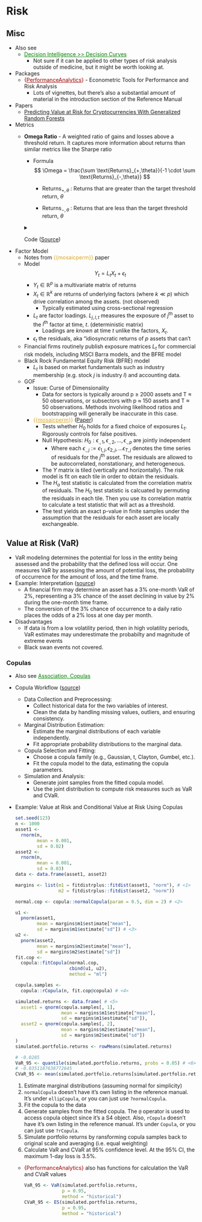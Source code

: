 # Risk {#sec-finance-risk .unnumbered}

## Misc {#sec-finance-risk-misc .unnumbered}

-   Also see
    -   [Decision Intelligence \>\> Decision Curves](https://ercbk.github.io/Data-Science-Notebook/qmd/decision-intelligence.html#sec-decint-deccurv){style="color: green"}
        -   Not sure if it can be applied to other types of risk analysis outside of medicine, but it might be worth looking at.
-   Packages
    -   [{]{style="color: #990000"}[PerformanceAnalytics](https://cran.r-project.org/web/packages/PerformanceAnalytics/index.html){style="color: #990000"}[}]{style="color: #990000"} - Econometric Tools for Performance and Risk Analysis
        -   Lots of vignettes, but there's also a substantial amount of material in the introduction section of the Reference Manual
-   Papers
    -   [Predicting Value at Risk for Cryptocurrencies With Generalized Random Forests](https://arxiv.org/abs/2203.08224)
-   Metrics
    -   **Omega Ratio** - A weighted ratio of gains and losses above a threshold return. It captures more information about returns than similar metrics like the Sharpe ratio

        -   Formula\
            $$
            \Omega = \frac{\sum \text{Returns}_{+,\theta}}{-1 \cdot \sum \text{Returns}_{-,\theta}}
            $$

            -   $\text{Returns}_{+, \theta}$ : Returns that are greater than the target threshold return, $\theta$

            -   $\text{Returns}_{-,\theta}$ : Returns that are less than the target threshold return, $\theta$

        <Details>

        <Summary>Code ([Source](https://github.com/quant-science/sunday-quant-scientist/blob/main/QS030-omega/01_omega.py))</Summary>

        ``` python
        import yfinance as yf
        import numpy as np
        # Download the stock data for AAPL from Yahoo Finance for the specified date range
        data = yf.download("AAPL", start="2020-01-01", end="2021-12-31")
        returns = data["Adj Close"].pct_change()
        # Calculate the Omega ratio of a strategy's returns
        def omega_ratio(returns, required_return=0.0):
            """Determines the Omega ratio of a strategy.
            Parameters
            ----------
            returns : pd.Series or np.ndarray
                Daily returns of the strategy, noncumulative.
            required_return : float, optional
                Minimum acceptance return of the investor. Threshold over which to
                consider positive vs negative returns. It will be converted to a
                value appropriate for the period of the returns. E.g. An annual minimum
                acceptable return of 100 will translate to a minimum acceptable
                return of 0.018.
            Returns
            -------
            omega_ratio : float
            Note
            -----
            See https://en.wikipedia.org/wiki/Omega_ratio for more details.
            """
            # Convert the required return to a daily return threshold
            return_threshold = (1 + required_return) ** (1 / 252) - 1
            # Calculate the difference between returns and the return threshold
            returns_less_thresh = returns - return_threshold
            # Calculate the numerator as the sum of positive returns above the threshold
            numer = sum(returns_less_thresh[returns_less_thresh > 0.0])
            # Calculate the denominator as the absolute sum of negative returns below the threshold
            denom = -1.0 * sum(returns_less_thresh[returns_less_thresh < 0.0])
            # Return the Omega ratio if the denominator is positive; otherwise, return NaN
            if denom > 0.0:
                return numer / denom
            else:
                return np.nan
        # Calculate the Omega ratio for the given returns and required return
        omega_ratio(returns, 0.07)
        # Compute and plot the rolling 30-day Omega ratio of the returns
        returns.rolling(30).apply(omega_ratio).plot()
        # Plot a histogram of the daily returns to visualize their distribution
        returns.hist(bins=50)
        ```

        </Details>
-   Factor Model
    -   Notes from [{{mosaicperm}}]{style="color: goldenrod"} paper
    -   Model\
        $$
        Y_t = L_t X_t + \epsilon_t
        $$
        -   $Y_t \in \mathbb{R}^p$ is a multivariate matrix of returns
        -   $X_t \in \mathbb{R}^k$ are returns of underlying factors (where $k \ll p$) which drive correlation among the assets. (not observed)
            -   Typically estimated using cross-sectional regression
        -   $L_t$ are factor loadings. $L_{j,l,t}$ measures the exposure of $j^{\text{th}}$ asset to the $l^{\text{th}}$ factor at time, $t$. (deterministic matrix)
            -   Loadings are *known* at time $t$ unlike the factors, $X_t$.
        -   $\epsilon_t$ the residuals, aka "idiosyncratic returns of $p$ assets that can't
    -   Financial firms routinely publish exposure matrices $L_t$ for commercial risk models, including MSCI Barra models, and the BFRE model
    -   Black Rock Fundamental Equity Risk (BFRE) model
        -   $L_t$ is based on market fundamentals such as industry membership (e.g. stock $j$ is industry $l$) and accounting data.
    -   GOF
        -   Issue: Curse of Dimensionality
            -   Data for sectors is typically around p ≥ 2000 assets and T ≈ 50 observations, or subsectors with p ≈ 150 assets and T ≈ 50 observations. Methods involving likelihood ratios and bootstrapping will generally be inaccurate in this case.
        -   [{{]{style="color: goldenrod"}[mosaicperm](https://mosaicperm.readthedocs.io/en/latest/){style="color: goldenrod"}[}}]{style="color: goldenrod"} ([Paper](https://arxiv.org/abs/2404.15017))
            -   Tests whether $H_0$ holds for a fixed choice of exposures $L_t$. Rigorously controls for false positives.
            -   Null Hypothesis: $H_0: \epsilon_{.,1}, \epsilon_{.,2}, \ldots, \epsilon_{.,p} \; \text{are jointly independent}$
                -   Where each $\epsilon_{.,j} := \epsilon_{1,j}, \epsilon_{2,j}, \ldots \epsilon_{T,j}$ denotes the time series of residuals for the $j^\text{th}$ asset. The residuals are allowed to be autocorrelated, nonstationary, and heterogeneous.
            -   The $Y$ matrix is tiled (vertically and horizontally). The risk model is fit on each tile in order to obtain the residuals.
            -   The $H_a$ test statistic is calculated from the correlation matrix of residuals. The $H_0$ test statistic is calcuated by permuting the residuals in each tile. Then you use its correlation matrix to calculate a test statistic that will act as a threshold.
            -   The test yields an exact p-value in finite samples under the assumption that the residuals for each asset are locally exchangeable.

## Value at Risk (VaR) {#sec-finance-risk-var .unnumbered}

-   VaR modeling determines the potential for loss in the entity being assessed and the probability that the defined loss will occur. One measures VaR by assessing the amount of potential loss, the probability of occurrence for the amount of loss, and the time frame.
-   [Example]{.ribbon-highlight}: Interpretation ([source](https://www.investopedia.com/terms/v/var.asp))
    -   A financial firm may determine an asset has a 3% one-month VaR of 2%, representing a 3% chance of the asset declining in value by 2% during the one-month time frame.
    -   The conversion of the 3% chance of occurrence to a daily ratio places the odds of a 2% loss at one day per month.
-   Disadvantages
    -   If data is from a low volatility period, then in high volatility periods, VaR estimates may underestimate the probabilty and magnitude of extreme events
    -   Black swan events not covered.

### Copulas {#sec-finance-risk-var-cop .unnumbered}

-   Also see [Association, Copulas](https://ercbk.github.io/Data-Science-Notebook/qmd/association-copulas.html){style="color: green"}

-   Copula Workflow ([source](https://chatgpt.com/share/4a17c9f3-e3ec-4ebc-8b9e-fcc38a583dfc))

    -   Data Collection and Preprocessing:
        -   Collect historical data for the two variables of interest.
        -   Clean the data by handling missing values, outliers, and ensuring consistency.
    -   Marginal Distribution Estimation:
        -   Estimate the marginal distributions of each variable independently.
        -   Fit appropriate probability distributions to the marginal data.
    -   Copula Selection and Fitting:
        -   Choose a copula family (e.g., Gaussian, t, Clayton, Gumbel, etc.).
        -   Fit the copula model to the data, estimating the copula parameters.
    -   Simulation and Analysis:
        -   Generate joint samples from the fitted copula model.
        -   Use the joint distribution to compute risk measures such as VaR and CVaR.

-   [Example]{.ribbon-highlight}: Value at Risk and Conditional Value at Risk Using Copulas

    ``` r
    set.seed(123)
    n <- 1000
    asset1 <- 
      rnorm(n, 
            mean = 0.001, 
            sd = 0.02)
    asset2 <- 
      rnorm(n, 
            mean = 0.001, 
            sd = 0.03)
    data <- data.frame(asset1, asset2)

    margins <- list(m1 = fitdistrplus::fitdist(asset1, "norm"), # <1>
                    m2 = fitdistrplus::fitdist(asset2, "norm"))

    normal.cop <- copula::normalCopula(param = 0.5, dim = 2) # <2>

    u1 <- 
      pnorm(asset1, 
            mean = margins$m1$estimate["mean"], 
            sd = margins$m1$estimate["sd"]) # <3>
    u2 <- 
      pnorm(asset2, 
            mean = margins$m2$estimate["mean"], 
            sd = margins$m2$estimate["sd"])
    fit.cop <- 
      copula::fitCopula(normal.cop, 
                        cbind(u1, u2), 
                        method = "ml")

    copula.samples <- 
      copula::rCopula(n, fit.cop@copula) # <4>

    simulated.returns <- data.frame( # <5>
      asset1 = qnorm(copula.samples[, 1], 
                     mean = margins$m1$estimate["mean"], 
                     sd = margins$m1$estimate["sd"]),
      asset2 = qnorm(copula.samples[, 2], 
                     mean = margins$m2$estimate["mean"], 
                     sd = margins$m2$estimate["sd"])
    )
    simulated.portfolio.returns <- rowMeans(simulated.returns)

    # -0.0285
    VaR_95 <- quantile(simulated.portfolio.returns, probs = 0.05) # <6>
    # -0.0351187638772645
    CVaR_95 <- mean(simulated.portfolio.returns[simulated.portfolio.returns <= VaR_95])
    ```

    1.  Estimate marginal distributions (assuming normal for simplicity)
    2.  `normalCopula` doesn't have it's own listing in the reference manual. It's under `ellipCopula`, or you can just use `?normalCopula`.
    3.  Fit the copula to the data
    4.  Generate samples from the fitted copula. The `@` operator is used to access copula object since it's a S4 object. Also, `rCopula` doesn't have it's own listing in the reference manual. It's under `Copula`, or you can just use `?rCopula`.
    5.  Simulate portfolio returns by ransforming copula samples back to original scale and averaging (i.e. equal weighting)
    6.  Calculate VaR and CVaR at 95% confidence level. At the 95% CI, the maximum 1-day loss is 3.5%.

    -   [{PerformanceAnalytics}]{style="color: #990000"} also has functions for calculation the VaR and CVaR values

        ``` r
        VaR_95 <- VaR(simulated.portfolio.returns, 
                      p = 0.95, 
                      method = "historical")
        CVaR_95 <- ES(simulated.portfolio.returns, 
                      p = 0.95, 
                      method = "historical")
        ```
